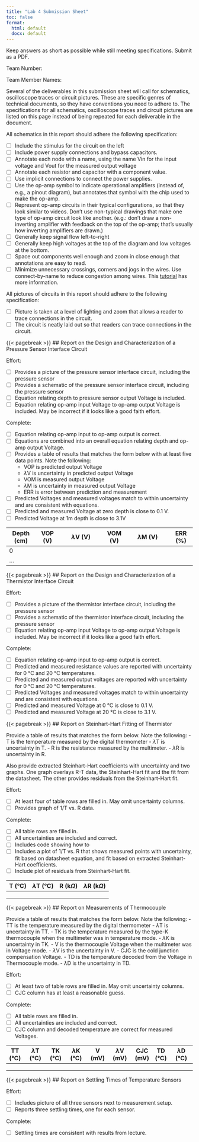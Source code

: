 ```yaml
---
title: "Lab 4 Submission Sheet"
toc: false
format:
  html: default
  docx: default
---
```


Keep answers as short as possible while still meeting specifications. Submit as a PDF.

Team Number:

Team Member Names: 

Several of the deliverables in this submission sheet will call for schematics, oscilloscope traces or circuit pictures.  These are specific genres of technical documents, so they have conventions you need to adhere to.  The specifications for all schematics, oscilloscope traces and circuit pictures are listed on this page instead of being repeated for each deliverable in the document.

All schematics in this report should adhere the following specification:

- [ ] Include the stimulus for the circuit on the left
- [ ] Include power supply connections and bypass capacitors.
- [ ] Annotate each node with a name, using the name Vin for the input voltage and Vout for the measured output voltage
- [ ] Annotate each resistor and capacitor with a component value.
- [ ] Use implicit connections to connect the power supplies.
- [ ] Use the op-amp symbol to indicate operational amplifiers (instead of, e.g., a pinout diagram), but annotates that symbol with the chip used to make the op-amp.
- [ ] Represent op-amp circuits in their typical configurations, so that they look similar to videos.  Don't use non-typical drawings that make one type of op-amp circuit look like another.  (e.g.: don't draw a non-inverting amplifier with feedback on the top of the op-amp; that's usually how inverting amplifiers are drawn.)
- [ ] Generally keep signal flow left-to-right
- [ ] Generally keep high voltages at the top of the diagram and low voltages at the bottom.
- [ ] Space out components well enough and zoom in close enough that annotations are easy to read.
- [ ] Minimize unnecessary crossings, corners and jogs in the wires.  Use connect-by-name to reduce congestion among wires.  This [tutorial](https://learn.sparkfun.com/tutorials/how-to-read-a-schematic/reading-schematics) has more information.

All pictures of circuits in this report should adhere to the following specification:

- [ ] Picture is taken at a level of lighting and zoom that allows a reader to trace connections in the circuit.
- [ ] The circuit is neatly laid out so that readers can trace connections in the circuit.

{{< pagebreak >}}
## Report on the Design and Characterization of a Pressure Sensor Interface Circuit

Effort: 

- [ ] Provides a picture of the pressure sensor interface circuit, including the pressure sensor
- [ ] Provides a schematic of the pressure sensor interface circuit, including the pressure sensor
- [ ] Equation relating depth to pressure sensor output Voltage is included.
- [ ] Equation relating op-amp input Voltage to op-amp output Voltage is included.  May be incorrect if it looks like a good faith effort.

Complete:

- [ ] Equation relating op-amp input to op-amp output is correct.
- [ ] Equations are combined into an overall equation relating depth and op-amp output Voltage.
- [ ] Provides a table of results that matches the form below with at least five data points.  Note the following: 
  - VOP is predicted output Voltage
  - $\lambda$V is uncertainty in predicted output Voltage
  - VOM is measured output Voltage 
  - $\lambda$M is uncertainty in measured output Voltage
  - ERR is error between prediction and measurement
- [ ] Predicted Voltages and measured voltages match to within uncertainty and are consistent with equations.
- [ ] Predicted and measured Voltage at zero depth is close to 0.1 V.
- [ ] Predicted Voltage at 1m depth is close to 3.1V

| Depth (cm) | VOP (V) | $\lambda$V (V) | VOM (V) | $\lambda$M (V) | ERR (%) | 
| -----------|---------|----------------|---------|----------------|---------|
|   0        |         |                |         |                |         |
|   ...      |         |                |         |                |         |

{{< pagebreak >}}
## Report on the Design and Characterization of a Thermistor Interface Circuit

Effort: 

- [ ] Provides a picture of the thermistor interface circuit, including the pressure sensor
- [ ] Provides a schematic of the thermistor interface circuit, including the pressure sensor
- [ ] Equation relating op-amp input Voltage to op-amp output Voltage is included.  May be incorrect if it looks like a good faith effort.

Complete:

- [ ] Equation relating op-amp input to op-amp output is correct.
- [ ] Predicted and measured resistance values are reported with uncertainty for 0 °C and 20 °C temperatures.
- [ ] Predicted and measured output voltages are reported with uncertainty for 0 °C and 20 °C temperatures.
- [ ] Predicted Voltages and measured voltages match to within uncertainty and are consistent with equations.
- [ ] Predicted and measured Voltage at 0 °C is close to 0.1 V.
- [ ] Predicted and measured Voltage at 20 °C is close to 3.1 V.

{{< pagebreak >}}
## Report on Steinhart-Hart Fitting of Thermistor

Provide a table of results that matches the form below.  Note the following: 
- T is the temperature measured by the digital thermometer
- $\lambda$T is uncertainty in T.
- R is the resistance measured by the multimeter.
- $\lambda$R is uncertainty in R.

Also provide extracted Steinhart-Hart coefficients with uncertainty and two graphs.  One graph overlays R-T data, the Steinhart-Hart fit and the fit from the datasheet.  The other provides residuals from the Steinhart-Hart fit.

Effort:

- [ ] At least four of table rows are filled in.  May omit uncertainty columns.
- [ ] Provides graph of 1/T vs. R data.

Complete: 

- [ ] All table rows are filled in.
- [ ] All uncertainties are included and correct.
- [ ] Includes code showing how to 
- [ ] Includes a plot of 1/T vs. R that shows measured points with uncertainty, fit based on datasheet equation, and fit based on extracted Steinhart-Hart coefficients.
- [ ] Include plot of residuals from Steinhart-Hart fit.

| T (°C) | $\lambda$T (°C) | R (k$\Omega$) | $\lambda$R (k$\Omega$) |
|--------|-----------------|---------------|------------------------|
|        |                 |               |                        |
|        |                 |               |                        |
|        |                 |               |                        |

{{< pagebreak >}}
## Report on Measurements of Thermocouple

Provide a table of results that matches the form below.  Note the following: 
- TT is the temperature measured by the digital thermometer
- $\lambda$T is uncertainty in TT.
- TK is the temperature measured by the type-K thermocouple when the multimeter was in temperature mode.
- $\lambda$K is uncertainty in TK.
- V is the thermocouple Voltage when the multimeter was in Voltage mode.
- $\lambda$V is the uncertainty in V.
- CJC is the cold junction compensation Voltage.
- TD is the temperature decoded from the Voltage in Thermocouple mode. 
- $\lambda$D is the uncertainty in TD.

Effort:

- [ ] At least two of table rows are filled in.  May omit uncertainty columns.
- [ ] CJC column has at least a reasonable guess.

Complete: 

- [ ] All table rows are filled in.
- [ ] All uncertainties are included and correct.
- [ ] CJC column and decoded temperature are correct for measured Voltages.

| TT (°C) | $\lambda$T (°C) | TK (°C) | $\lambda$K (°C) | V (mV) | $\lambda$V (mV) | CJC (mV) | TD (°C) | $\lambda$D (°C) |
|---------|-----------------|---------|-----------------|--------|-----------------|----------|---------|-----------------|
|         |                 |         |                 |        |                 |          |         |                 |
|         |                 |         |                 |        |                 |          |         |                 |
|         |                 |         |                 |        |                 |          |         |                 |

{{< pagebreak >}}
## Report on Settling Times of Temperature Sensors

Effort:

- [ ] Includes picture of all three sensors next to measurement setup.
- [ ] Reports three settling times, one for each sensor.

Complete: 

- [ ] Settling times are consistent with results from lecture.
